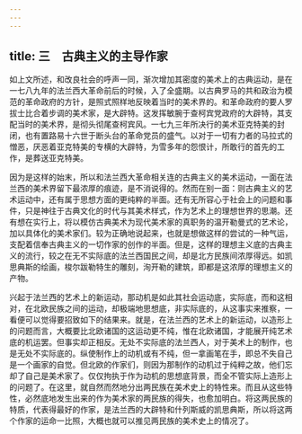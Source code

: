 ```yaml
---
---
---
```

title: 三　古典主义的主导作家
---



如上文所述，和改良社会的呼声一同，渐次增加其密度的美术上的古典运动，是在一七八九年的法兰西大革命前后的时候，入了全盛期。以古典罗马的共和政治为模范的革命政府的方针，是照式照样地反映着当时的美术界的。和革命政府的要人罗拔士比合着步调的美术家，是大辟特。这发挥敏腕于查柯宾党政府的大辟特，其支配当时的美术界，是彻头彻尾查柯宾风。一七九三年所决行的美术亚克特美的封闭，也有置路易十六世于断头台的革命党员的盛气。以对于一切有力者的马拉式的憎恶，厌恶着亚克特美的专横的大辟特，为雪多年的怨恨计，所敢行的首先的工作，是葬送亚克特美。

因为是这样的始末，所以和法兰西大革命相关连的古典主义的美术运动，一面在法兰西的美术界留下最浓厚的痕迹，是不消说得的。然而在别一面：则古典主义的艺术运动中，还有属于思想方面的更纯粹的半面。还有无所容心于社会上的问题和事件，只是神往于古典文化的时代与其美术样式，作为艺术上的理想世界的思潮。还有想在实行上，将以模仿古典美术为现代美术家的真职务的温开勒曼式的艺术论，加以具体化的美术家们。较为正确地说起来，也就是想做这样的尝试的一种气运，支配着信奉古典主义的一切作家的创作的半面。但是，这样的理想主义底的古典主义的流行，较之在无不实际底的法兰西国民之间，却是北方民族间浓厚得远。如凯思典斯的绘画，梭尔跋勒特生的雕刻，洵开勒的建筑，即都是这浓厚的理想主义的产物。

兴起于法兰西的艺术上的新运动，那动机是如此其社会运动底，实际底，而和这相对，在北欧民族之间的运动，却极端地思想底，非实际底的，从这事实来推察，一看便可以觉得要招致如下的结果来。就是，在法兰西的艺术上的新运动，以造形上的问题而言，大概要比北欧诸国的这运动更不纯，惟在北欧诸国，才能展开纯艺术底的机运罢。但事实却正相反。无处不实际底的法兰西人，对于美术上的制作，也是无处不实际底的。纵使制作上的动机或有不纯，但一拿画笔在手，即总不失自己是一个画家的自觉。但北欧的作家们，则因为那制作的动机过于纯粹之故，他们忘却了自己是美术家了。仅仅拘执于作为动机的思想底背景，而全不管实际上造形上的问题了。在这里，就自然而然地分出两民族在美术史上的特性来。而且从这些特性，必然底地发生出来的作为美术家的两民族的得失，也愈加明白。将这两民族的特质，代表得最好的作家，是法兰西的大辟特和什列斯威的凯思典斯，所以将这两个作家的运命一比照，大概也就可以推见两民族的美术史上的情况了。